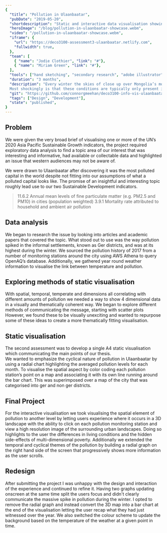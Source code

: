 ```yaml
---
{
  "title": "Pollution in Ulaanbaatar",
  "pubDate": "2019-05-20",
  "shortdescription": "Static and interactive data visualisation showing the range of factors influencing pollution in the once most polluted capital of the world, Ulaanbaatar",
  "heroImage": "/blog/pollution-in-ulaanbaatar-showcase.webm",
  "video": "/pollution-in-ulaanbaatar-showcase.webm",
  "iframe": {
    "url": "https://deco3100-assessment3-ulaanbaatar.netlify.com",
    "fullwidth": true,
  },
  "team": [
    { "name": "Jodie Clothier", "link": "#"},
    { "name": "Miriam Green", "link": "#"},
  ],
  "tools": ["hand sketching", "secondary research", "adobe illustrator", "three.js", "javascript", "html", "css"],
  "duration": "3 months",
  "description": "Every winter the skies of close up over Mongolia’s most populated city, Ulaanbaatar, and a cloak of pollution sits for months on end.  It is here where year round pollution levels average 133 times the WHO recommended level. \n\n 
  Most shockingly is that these conditions are typically only present in cities with 10s of millions of citizens in highly-dense urban environments, Ulaanbaatar has neither.  In Ulaanbaatar: Choked by Pollution we explore the unique case of pollution through static and interactive data visualisation, completed for DECO3100: Information Visualisation studied during my Bachelor of Design Computing at the University of Sydney.",
  "git": "https://github.com/connorgmeehan/deco3100-info-vis-ulaanbaatar",
  "tags": ["Design", "Development"],
  "state": "published",
}
---
```



## Problem

We were given the very broad brief of visualising one or more of the UN’s 2020 Asia Pacific Sustainable Growth indicators, the project required exploratory data analysis to find a topic area of our interest that was interesting and informative, had available or collectable data and highlighted an issue that western audiences may not be aware of.

We were drawn to Ulaanbaatar after discovering it was the most polluted capital in the world despite not fitting into our assumptions of what a polluted capital looks like.  The promise of an insightful and interesting topic roughly lead use to our two Sustainable Development indicators.

> 11.6.2 Annual mean levels of fine particulate matter (e.g. PM2.5 and PM10) in cities (population weighted)
> 3.9.1 Mortality rate attributed to household and ambient air pollution

## Data analysis

We began to research the issue by looking into articles and academic papers that covered the topic.  What stood out to use was the way pollution spiked in the informal settlements, known as Ger districts, and was at its highest during the winter.  We sourced the pollution history of 2017 from a number of monitoring stations around the city using AWS Athena to query OpenAQ’s database.  Additionally, we gathered year round weather information to visualise the link between temperature and pollution.  


<GalleryImage client:idle image={DataAnalysisImg} alt="Project Data analysis" />

## Exploring methods of static visualisation


<GalleryImage client:idle image={Sketch2Img} alt="Sketch of data visualisation" />

With spatial, temporal, temperate and dimensions all correlating with different amounts of pollution we needed a way to show 4 dimensional data in a visually and thematically coherent way.  We began to explore different methods of communicating the message, starting with scatter plots  However, we found these to be visually unexciting and wanted to repurpose some of these ideas to create a more thematically fitting visualisation.


## Static visualisation

The second assessment was to develop a single A4 static visualisation which communicating the main points of our thesis.  
We wanted to emphasize the cyclical nature of pollution in Ulaanbaatar by using a radial chart highlighting the averaged pollution levels for each month.  To visualise the spatial aspect by color coding each pollution station’s point on a map and associating it with its own line running around the bar chart.  This was superimposed over a map of the city that was categorised into ger and non ger districts.


<GalleryImage client:idle image={PosterImg} alt="Poster containing information on the dynamics of pollution within Ulaanbaatar" />

## Final Project


<GalleryImage client:idle class="w-1/2 float-right" image={Sketch2Img} alt="First sketch of final concept of static visualisation" />

For the interactive visualisation we took visualising the spatial element of pollution to another level by letting users experience where it occurs in a 3D landscape with the ability to click on each pollution monitoring station and view a high resolution image of the surrounding urban landscapes.  Doing so highlights to the user the differences in living conditions and the hidden side-effects of multi-dimensional poverty.  Additionally we extended the temporal and cyclical themes of the pollution by building a radial graph on the right hand side of the screen that progressively shows more information as the user scrolls.


<GalleryImage client:idle image={FinalImg} alt="Image of final submitted assessment, featuring 3D map of Ulaanbaatar and a radial graph highlighting pollution and temperatures simlar to our static visualisation" />


## Redesign

After submitting the project I was unhappy with the design and interaction of the experience and continued to refine it.  Having two graphs updating onscreen at the same time split the users focus and didn't clearly communicate the massive spike in pollution during the winter.  I opted to remove the radial graph and instead convert the 3D map into a bar chart at the end of the visualisation letting the user recap what they had just witnessed over the year.  We also switched the colour scheme to update the background based on the temperature of the weather at a given point in time.

